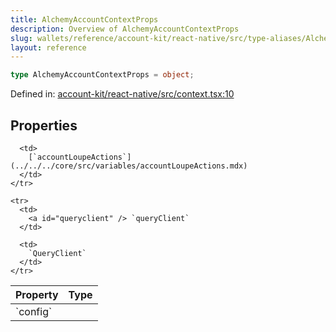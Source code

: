 ```yaml
---
title: AlchemyAccountContextProps
description: Overview of AlchemyAccountContextProps
slug: wallets/reference/account-kit/react-native/src/type-aliases/AlchemyAccountContextProps
layout: reference
---
```


```ts
type AlchemyAccountContextProps = object;
```

Defined in: [account-kit/react-native/src/context.tsx:10](https://github.com/alchemyplatform/aa-sdk/blob/4987bdd63823427c48ec21401b71fa3cfc2d0675/account-kit/react-native/src/context.tsx#L10)

## Properties

<table>
  <thead>
    <tr>
      <th align="left">Property</th>
      <th align="left">Type</th>
    </tr>
  </thead>

  <tbody>
    <tr>
      <td>
        <a id="config" /> `config`
      </td>

      <td>
        [`accountLoupeActions`](../../../core/src/variables/accountLoupeActions.mdx)
      </td>
    </tr>

    <tr>
      <td>
        <a id="queryclient" /> `queryClient`
      </td>

      <td>
        `QueryClient`
      </td>
    </tr>

  </tbody>
</table>
